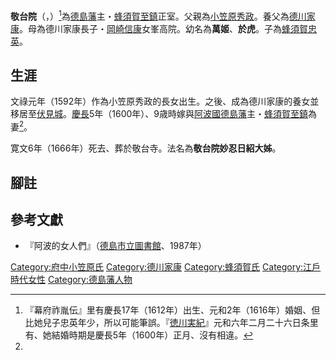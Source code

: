 '''敬台院'''（{{jpn|j=敬台院|hg=きょうだいいん|rm=Kyōdai-in}}，{{bd|1592年|（[[文祿|文祿]]元年）|1666年|2月7日（[[寬文|寬文]]6年1月4日）|}}）<ref name="soinden">『幕府祚胤伝』里有慶長17年（1612年）出生、元和2年（1616年）婚姻、但比她兒子忠英年少，所以可能筆誤。『[[徳川実紀|徳川実紀]]』元和六年二月二十六日条里有、她結婚時期是慶長5年（1600年）正月、沒有相違。</ref>為[[德島藩|德島藩]]主・[[蜂須賀至鎮|蜂須賀至鎮]]正室。父親為[[小笠原秀政|小笠原秀政]]。養父為[[德川家康|德川家康]]。母為德川家康長子・[[松平信康|岡崎信康]]女峯高院。幼名為'''萬姬'''、'''於虎'''。子為[[蜂須賀忠英|蜂須賀忠英]]。
==生涯==
文祿元年（1592年）作為小笠原秀政的長女出生。之後、成為德川家康的養女並移居至[[伏見城|伏見城]]。[[慶長|慶長]]5年（1600年）、9歳時嫁與[[阿波國|阿波國]][[德島藩|德島藩]]主・[[蜂須賀至鎮|蜂須賀至鎮]]為妻<ref name="soinden"/>。

寛文6年（1666年）死去、葬於敬台寺。法名為'''敬台院妙忍日紹大姊'''。

==腳註==
{{reflist}}

==參考文獻==
*『阿波的女人們』（[[德島市立圖書館|德島市立圖書館]]、1987年）

{{DEFAULTSORT:Kyoudaiin}}
[[Category:府中小笠原氏|Category:府中小笠原氏]]
[[Category:德川家康|Category:德川家康]]
[[Category:蜂須賀氏|Category:蜂須賀氏]]
[[Category:江戶時代女性|Category:江戶時代女性]]
[[Category:德島藩人物|Category:德島藩人物]]